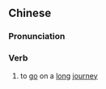 {{also|远行}}
==Chinese==
{{zh-forms|s=远行}}

===Pronunciation===
{{zh-pron
|m=yuǎnxíng
|c=jyun5 hang4
|mn=qz,tw,xm:oán-hêng
|cat=v
}}

===Verb===
{{zh-verb}}

# to [[go]] on a [[long]] [[journey]]